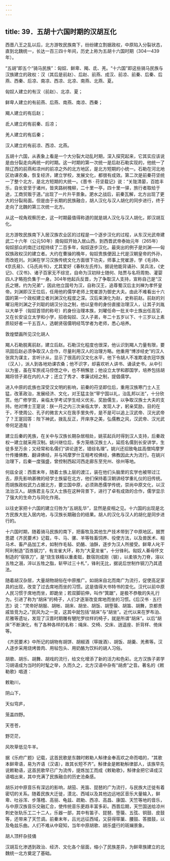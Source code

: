 ```yaml
---
---
---
```

title: 39．五胡十六国时期的汉胡互化
---




西晋八王之乱以后，北方游牧民族南下，纷纷建立割据政权，中原陷入分裂状态，直到北魏统一，长达一百三四十年间，历史上称为五胡十六国时期（304—439年）。

“五胡”即五个“骑马民族”：匈奴、鲜卑、羯、氐、羌。“十六国”即这些骑马民族与汉族建立的政权：汉（其后是前赵）、后赵、前燕、成汉、前凉、前秦、后秦、后燕、西秦、后凉、南凉、西凉、北凉、南燕、北燕、夏。

匈奴人建立的有汉（前赵）、北凉、夏；

鲜卑人建立的有前燕、后燕、南燕、南凉、西秦；

羯人建立的有后赵；

氐人建立的有前秦、后凉；

羌人建立的有后秦；

汉人建立的有前凉、西凉、北燕。

五胡十六国，从表象上看是一个大分裂大动乱时期，深入探究起来，它其实应该说是由分裂走向再统一的时期。这一时期的第一次统一是后赵石勒实现的，他统一了除辽西的前燕和凉州的前凉之外的北方地区，是北方短期的小统一。石勒在河北地区劝课农桑，恢复经济，建立学校，发展文化，都很有成效。第二次是前秦苻坚统一了整个北方，是北方短期的大统一。《晋书 · 苻坚载记》说：“关陇清晏，百姓丰乐，自长安至于诸州，皆夹路树槐柳，二十里一亭，四十里一驿，旅行者取给于途，工商贸贩于道。”出现了一片升平景象。淝水之战后，前秦瓦解，北方出现了更大的分裂局面。但是由于长期的民族融合，胡人汉化与汉人胡化的同步进行，终于走向了北魏的第三次统一北方。

从这一视角观察历史，这一时期最值得称道的就是胡人汉化与汉人胡化，即汉胡互化。

北方游牧民族南下入居汉族农业区的过程是一个逐步汉化的过程，从东汉光武帝建武二十六年（公元50年）南匈奴开始入居山西，到西晋武帝泰始元年（265年）匈奴部众的南迁过程持续了二百多年，匈奴逐步汉化。最突出的例子是刘渊——匈奴族政权汉的建立者。大约在曹操的晚年，匈奴贵族便因上代是汉朝皇帝的外孙，而改姓刘。刘渊在学习汉族传统文化方面很下功夫，师事上党崔游，学《毛诗》、《京氏易》、《马氏尚书》，尤其爱好《春秋左氏传》。据说他能背诵孙、吴兵法，《史记》、《汉书》、诸子百家无不综览，自命为汉初辩士随何、陆贾与名将周勃、灌婴四人才略抱负集于一身。304年他起兵反晋，为了争取汉人支持，宣称自己是“汉氏之甥，约为兄弟”，因此他立国号为汉，自称汉王，追尊蜀汉后主刘禅为孝怀皇帝。刘渊即汉王位后，任用他的儒学老师上党崔游为御史大夫。由此不难看出十六国的第一个政权建立者刘渊汉化程度之深。汉后来演化为赵，史称前赵。前赵的刘曜沿用刘渊之子刘聪的胡汉分治之制，他以皇帝的身份直接治理汉人，让其子刘胤以大单于（匈奴首领的称号）的身份治理本族，刘曜任命一批关中士族出任高官，又在长安设立太学和小学，招收匈奴、汉人子弟，年二十五岁以下、十三岁以上素质较好者一千五百人，选朝贤宿儒明经笃学者为老师，悉心培养。



敦煌壁画所见汉化胡人



羯人石勒脱离前赵，建立后赵。石勒汉化程度也很深，他认识到羯人力量有限，要巩固后赵必须争取汉人合作，尽量利用汉人的治理方略。他重用“博涉经史”的汉人张宾为谋主，言听计从，显示了很高的汉文化水平，他下令胡人不准欺凌衣冠华族（汉人），派人到各地劝课农桑；他不识字，却喜欢听人讲书、诵读史书，从中引以为鉴，虽在军旅戎马倥偬之中，也不稍懈怠；他设立太学和郡国学，培养包括胡羯将领子弟在内的人才；还立了秀才、孝廉试经之制，提倡儒学。

进入中原的氐族也深受汉文明的影响，前秦的苻坚即位后，重用汉族寒门士人王猛，改革政治，发展经济、文化，对王猛主张“宰宁国以礼，治乱邦以法”，十分欣赏。他广修学宫，亲临太学考试学生经义优劣，奖励儒生，以争取汉族士大夫的支持。他对博士王寔说：朕一月之内三次亲临太学，发现人才，躬亲奖励，目的在于，不使周公、孔子的微言大义在我手里失传，是不是可以追上汉武帝、汉光武帝了？王寔回答：陛下神武，拨乱反正，开庠序之美，弘儒教之风，汉武帝、汉光武帝何足道哉！

建立后秦的羌族，在关中与汉族长期杂居相处，姚苌起兵时得到汉人支持，后秦政权一建立就采用汉制。姚兴继位后，多方笼络汉族士人，延揽名儒到长安讲学，生徒多至万余；又经常和名儒们“讲论道艺，错综名理”。姚兴还招致龟兹高僧鸠摩罗什传播佛教、翻译佛经，并与鸠摩罗什互相考校佛经，佛教因此大为流行。在姚兴治理下，后秦一度强盛，曾控制西起河西走廊东至兖州、徐州等地。

何兹全说：西晋末年，随着士族上层的渡江，装在他们头脑里的玄学也被带过江去，原先影响甚微的经学士族留在北方，他们保持着汉朝讲经学重礼仪的旧传统。而胡族政权武力占据北方，要立国中原，必须熟悉儒学传统，崇尚中原文化，以汉法治汉人。胡族君主与汉人士族在这种背景下，进行了卓有成效的合作，儒学显示了强大的生命力与同化作用。

以往史家把十六国的建立归咎为“五胡乱华”，显然是皮相之见。十六国的出现是北方民族大批入居内地，与汉族长期融合的结果。胡人的汉化与汉人的胡化是同步进行的。

十六国时期，随着骑马民族的南下，把畜牧及其他生产技术带到了中原地区。据贾思勰《齐民要术》记载，牛、马、骡、羊等牲畜饲养、役使方法，以及兽医术、相马术、畜产品加工术，如制作毛毡、奶酪、油酥，逐步为汉人所接受。鲜卑人叱干阿利制造“百炼钢刀”，有龙雀大环，称为“大夏龙雀”，十分锋利。匈奴人綦母怀文制造的“宿铁刀”，是“烧生铁精以重柔铤，数宿则成刚（钢），以柔铁为刀脊，溶以五牲之溺，淬以五牲之脂，斩甲过三十札”，锋利无比，据说后世制作钢刀乃其遗法。

随着胡汉杂居，大量胡物胡俗在中原推广。如胡床自北而南广为流行，促使高足家具的出现，改变了过去席地而坐的习惯。这是值得大书特书的变化。汉代以前中原人民习惯于席地而坐，即跪坐；若双脚前伸，叫作“箕踞”，是极不恭敬的失礼行为。引进了称为“胡床”的椅子，人们才逐渐改变席地而坐的习惯。《后汉书 · 五行志》说：“灵帝好胡服、胡帐、胡床、胡坐、胡饭、胡箜篌、胡笛、胡舞，京都贵戚皆竞为之。”民风为之一变，这其中就包括“胡床”与“胡坐”。近代以来在罗布泊、尼雅等遗址，发现了汉晋时期雕有犍陀罗纹样的椅子，就是所谓“胡床”。以后“胡床”不断演化，有了各种各样的名称：绳床、交椅、交床、逍遥座、折背样、倚床等。

《齐民要术》中所记的胡物有胡饼、胡椒酒（筚拨酒）、胡饭、胡羹、羌煮等。汉人逐步采用烧烤兽肉、用毡包头、用奶酪为饮料的胡人习俗。

胡歌、胡乐、胡舞、胡戏的流行，给文化增添了新的活力和色彩。北方汉族子弟学习胡语成为当时的时髦之举，久而久之，北方汉语中杂有“胡虏”之音。著名的《敕勒歌》唱道：

敕勒川，

阴山下，

天似穹庐，

笼盖四野。

天苍苍，

野茫茫，

风吹草低见牛羊。

据《乐府广题》记载，这首民歌是东魏时敕勒人斛律金奉高欢之命而唱的，“其歌本鲜卑语，易为齐语（汉语），故其长短不齐”。斛律金是敕勒斛律部人，该族早先说敕勒语，这首民歌早已广为流传，提炼加工而成《敕勒歌》，斛律金把它译成汉语唱出来，其中充满了民族融合的历史沧桑感。

胡乐对中原音乐有深远的影响，胡笳、羌笛、琵琶的广为流行，与民族大迁徙有着密切的关系。随着民族大迁徙，漠北、西域以及其他边远地区音乐大量输入，鲜卑、吐谷浑、步落稽、高丽、龟兹、疏勒、西凉、高昌、康国、天竺等地的音乐，与中原汉族音乐交融汇合，使传统音乐更趋丰富多彩。西晋后期，天竺国送给凉州刺史张轨乐工二十二人，乐器一部，其中有笛子、琵琶、箜篌、五弦、铜鼓、皮鼓等，还带来了天竺调。前秦末年，吕光远征西域，又获得筚篥、腰鼓、答腊鼓，以及龟兹乐曲。人们不难从中窥知，当年中原胡歌、胡乐盛行的斑斓景象。



胡人顶杆杂技俑



汉胡互化渗透到政治、经济、文化各个层面，缩小了民族差异，为鲜卑族建立的北魏统一北方奠定了基础。